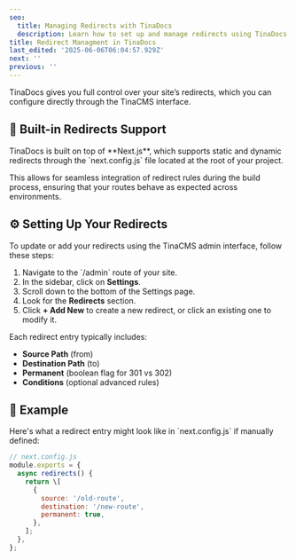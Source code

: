 ```yaml
---
seo:
  title: Managing Redirects with TinaDocs
  description: Learn how to set up and manage redirects using TinaDocs and TinaCMS.
title: Redirect Managment in TinaDocs
last_edited: '2025-06-06T06:04:57.929Z'
next: ''
previous: ''
---
```


TinaDocs gives you full control over your site’s redirects, which you can configure directly through the TinaCMS interface.

## 🚀 Built-in Redirects Support

TinaDocs is built on top of \*\*Next.js\*\*, which supports static and dynamic redirects through the \`next.config.js\` file located at the root of your project.

This allows for seamless integration of redirect rules during the build process, ensuring that your routes behave as expected across environments.

## ⚙️ Setting Up Your Redirects

To update or add your redirects using the TinaCMS admin interface, follow these steps:

1. Navigate to the \`/admin\` route of your site.
2. In the sidebar, click on **Settings**.
3. Scroll down to the bottom of the Settings page.
4. Look for the **Redirects** section.
5. Click **+ Add New** to create a new redirect, or click an existing one to modify it.

Each redirect entry typically includes:

* **Source Path** (from)
* **Destination Path** (to)
* **Permanent** (boolean flag for 301 vs 302)
* **Conditions** (optional advanced rules)

## 📝 Example

Here's what a redirect entry might look like in \`next.config.js\` if manually defined:

```javascript
// next.config.js
module.exports = {
  async redirects() {
    return \[
      {
        source: '/old-route',
        destination: '/new-route',
        permanent: true,
      },
    ];
  },
};
```
